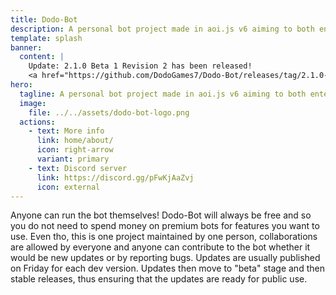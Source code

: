 ```yaml
---
title: Dodo-Bot
description: A personal bot project made in aoi.js v6 aiming to both entertain and provide users some features to use.
template: splash
banner:
  content: |
    Update: 2.1.0 Beta 1 Revision 2 has been released!
    <a href="https://github.com/DodoGames7/Dodo-Bot/releases/tag/2.1.0-beta.1-rev.2">Check out the changelog!</a>
hero:
  tagline: A personal bot project made in aoi.js v6 aiming to both entertain and provide users some features to use.
  image:
    file: ../../assets/dodo-bot-logo.png
  actions:
    - text: More info
      link: home/about/
      icon: right-arrow
      variant: primary
    - text: Discord server
      link: https://discord.gg/pFwKjAaZvj
      icon: external
---
```



<CardGrid>
	<Card title="Open source" icon="star">
		Anyone can run the bot themselves! Dodo-Bot will always be free and so you do not need to spend money on premium bots for features you want to use.
    </Card>
    <Card title="Collaborations are welcome!" icon="approve-check">
		Even tho, this is one project maintained by one person, collaborations are allowed by everyone and anyone can contribute to the bot whether it would be new updates or by reporting bugs.
	</Card>
    <Card title="Maintained" icon="moon">
		Updates are usually published on Friday for each dev version. Updates then move to "beta" stage and then stable releases, thus ensuring that the updates are ready for public use.
	</Card>
    </CardGrid>